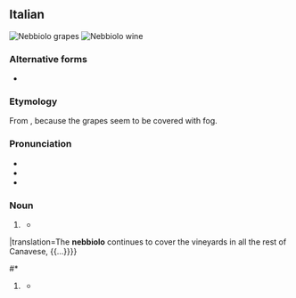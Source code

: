 {{also|Nebbiolo}}

==Italian==
{{was fwotd|2013|November|10|lang=it}}
[[File:Close up of Nebbiolo cluster in Italy.jpg|thumb|'''Nebbiolo''' grapes]]
[[File:Cascin Adelaide Barolo & decanter.jpg|thumb|'''Nebbiolo''' wine]]

===Alternative forms===
* {{alter|it|nebiolo}}

===Etymology===
From {{affix|it|nebbia|t1=fog|-olo}}, because the grapes seem to be covered with fog.

===Pronunciation===
* {{IPA|/nebˈbjɔ.lo/|[neˈbːjɔːlo]|lang=it}}
* {{rhymes|ɔlo|lang=it}}
* {{hyphenation|neb|biò|lo|lang=it}}

===Noun===
{{it-noun|m}}

# {{lb|it|usually|_|uncountable}} {{def|A [[grape]] variety cultivated in the [[Langhe]].}}
#* {{quote-book
|year=1836
|author=Rocco Ragazzoni
|title=Repertorio d’Agricoltura e di Scienze Economiche ed Industriali
|volume=3
|pageurl=http://books.google.com/books?id=tsisyAZUcOkC&pg=PA273&dq=%22nebbiolo%22#v=onepage
|page=273
|passage=Il '''nebbiolo''' continua a cuoprire i vigneti in tutto il resto del Canavesano, {{...}}
|translation=The '''nebbiolo''' continues to cover the vineyards in all the rest of Canavese, {{...}}}}
#* {{quote-book
|year=2011
|author=Federico Oldenburg
|author2=Luisa Cortese (translator)
|title=Il Profumo del Vino
|publisher=Planeta
|passage=L’uva, naturalmente, è la stessa: la singolare '''nebbiolo'''.
|translation=The grape, naturally, is the same: the unique '''nebbiolo'''.}}
# {{lb|it|usually|_|uncountable}} {{def|A fine [[red wine]] made near [[Alba]] from these grapes.}}
#* {{quote-book
|year=2007
|author=Giorgio Bocca
|title=Il Provinciale: Settant’anni di vita italiana
|publisher=Giangiacomo Feltrinelli
|pageurl=http://books.google.com/books?id=O-EnoS8mm1IC&pg=PA289&dq=%22nebbiolo%22#v=onepage
|page=289
|passage=“Dove hai preso questo '''Nebbiolo'''?”. “Non è '''Nebbiolo''',” dice Angelo, “è Cabernet Sauvignon.”
|translation=“Where did you get this '''Nebbiolo'''?”. “It’s not '''nebbiolo''', said Angelo, “it is Cabernet Sauvignon.”}}

{{topics|it|Grapevines|Wine}}